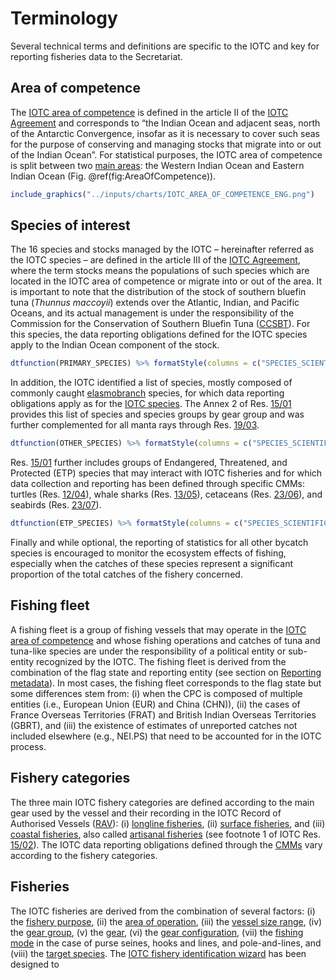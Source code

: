 # Terminology {#TerminologySection}

Several technical terms and definitions are specific to the IOTC and key for reporting fisheries data to the Secretariat.

## Area of competence

The [IOTC area of competence](#iotcareaofcompetence) is defined in the article II of the [IOTC Agreement](#iotcagreement) and corresponds to "the Indian Ocean and adjacent seas, north of the Antarctic Convergence, insofar as it is necessary to cover such seas for the purpose of conserving and managing stocks that migrate into or out of the Indian Ocean". For statistical purposes, the IOTC area of competence is split between two [main areas](https://data.iotc.org/reference/latest/domain/admin/#IOareasMain): the Western Indian Ocean and Eastern Indian Ocean (Fig. \@ref(fig:AreaOfCompetence)).

```r
include_graphics("../inputs/charts/IOTC_AREA_OF_COMPETENCE_ENG.png")
```

## Species of interest

The 16 species and stocks managed by the IOTC – hereinafter referred as the IOTC species – are defined in the article III of the [IOTC Agreement](#iotcagreement), where the term stocks means the populations of such species which are located in the IOTC area of competence or migrate into or out of the area. It is important to note that the distribution of the stock of southern bluefin tuna (_Thunnus maccoyii_) extends over the Atlantic, Indian, and Pacific Oceans, and its actual management is under the responsibility of the Commission for the Conservation of Southern Bluefin Tuna ([CCSBT](https://www.ccsbt.org/])). For this species, the data reporting obligations defined for the IOTC species apply to the Indian Ocean component of the stock.

<!-- I find the last sentence redundant. reporting obligations are already defined by species under the IOTC management in the IOTC area of competence. maybe we can include IOTC stocks reference in the glossary?-->

```r
dtfunction(PRIMARY_SPECIES) %>% formatStyle(columns = c("SPECIES_SCIENTIFIC"), fontStyle = "italic")
```

In addition, the IOTC identified a list of species, mostly composed of commonly caught [elasmobranch](#elasmobranchs) species, for which data reporting obligations apply as for the [IOTC species](#iotcspecies). The Annex 2 of Res. [15/01](https://www.iotc.org/cmm/resolution-1501-recording-catch-and-effort-data-fishing-vessels-iotc-area-competence) provides this list of species and species groups by gear group and was further complemented for all manta rays through Res. [19/03](https://iotc.org/cmm/resolution-1903-conservation-mobulid-rays-caught-association-fisheries-iotc-area-competence).

```r
dtfunction(OTHER_SPECIES) %>% formatStyle(columns = c("SPECIES_SCIENTIFIC"), fontStyle = "italic")
```

Res. [15/01](https://www.iotc.org/cmm/resolution-1501-recording-catch-and-effort-data-fishing-vessels-iotc-area-competence) further includes groups of Endangered, Threatened, and Protected (ETP) species that may interact with IOTC fisheries and for which data collection and reporting has been defined through specific CMMs: turtles (Res. [12/04](https://iotc.org/cmm/resolution-1204-conservation-marine-turtles)), whale sharks (Res. [13/05](https://iotc.org/cmm/resolution-1305-conservation-whale-sharks-rhincodon-typus)), cetaceans (Res. [23/06](https://iotc.org/cmm/resolution-2306-conservation-cetaceans)), and seabirds (Res. [23/07](https://iotc.org/cmm/resolution-2307-reducing-incidental-bycatch-seabirds-longline-fisheries)).

```r
dtfunction(ETP_SPECIES) %>% formatStyle(columns = c("SPECIES_SCIENTIFIC"), fontStyle = "italic")
```

Finally and while optional, the reporting of statistics for all other bycatch species is encouraged to monitor the ecosystem effects of fishing, especially when the catches of these species represent a significant proportion of the total catches of the fishery concerned.

## Fishing fleet {#fishingfleet}

A fishing fleet is a group of fishing vessels that may operate in the [IOTC area of competence](#iotcareaofcompetence) and whose fishing operations and catches of tuna and tuna-like species are under the responsibility of a political entity or sub-entity recognized by the IOTC. The fishing fleet is derived from the combination of the flag state and reporting entity (see section on [Reporting metadata](#MetadataSection)). In most cases, the fishing fleet corresponds to the flag state but some differences stem from: (i) when the CPC is composed of multiple entities (i.e., European Union (EUR) and China (CHN)), (ii) the cases of France Overseas Territories (FRAT) and British Indian Overseas Territories (GBRT), and (iii) the existence of estimates of unreported catches not included elsewhere (e.g., NEI.PS) that need to be accounted for in the IOTC process.  

## Fishery categories

The three main IOTC fishery categories are defined according to the main gear used by the vessel and their recording in the IOTC Record of Authorised Vessels ([RAV](#rav)): (i) [longline fisheries](#iotclonglinefishery), (ii) [surface fisheries](#iotcsurfacefishery), and (iii) [coastal fisheries](#iotccoastalfishery), also called [artisanal fisheries](#iotcartisanalfishery) (see footnote 1 of IOTC Res. [15/02](https://www.iotc.org/cmm/resolution-1502-mandatory-statistical-reporting-requirements-iotc-contracting-parties-and)). The IOTC data reporting obligations defined through the [CMMs](#cmm) vary according to the fishery categories.

## Fisheries

The IOTC fisheries are derived from the combination of several factors: (i) the [fishery purpose](../domain/fisheries/#fisheryPurposes), (ii) the [area of operation](../domain/fisheries/#fisheryAreasOfOperation), (iii) the [vessel size range](../latest/domain/fisheries/#fisheryLOAClasses), (iv) the [gear group](../domain/fisheries/#gearGroups), (v) the [gear](../domain/fisheries/#gears), (vi) the [gear configuration](../domain/fisheries/#gearConfigurations), (vii) the [fishing mode](../domain/fisheries/#fishingModes) in the case of purse seines, hooks and lines, and pole-and-lines, and (viii) the [target species](../domain/fisheries/#targetSpecies). The [IOTC fishery identification wizard](https://iotc.org/data/fisheries/wizard) has been designed to 
